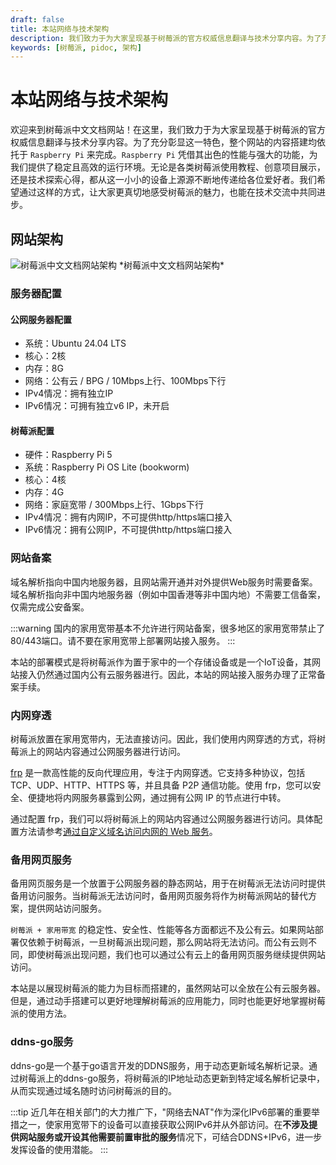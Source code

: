 ```yaml
---
draft: false
title: 本站网络与技术架构
description: 我们致力于为大家呈现基于树莓派的官方权威信息翻译与技术分享内容。为了充分彰显这一特色，整个网站的内容搭建均依托于 Raspberry Pi 来完成。Raspberry Pi 凭借其出色的性能与强大的功能，为我们提供了稳定且高效的运行环境。无论是各类树莓派使用教程、创意项目展示，还是技术探索心得，都从这一小小的设备上源源不断地传递给各位爱好者。我们希望通过这样的方式，让大家更真切地感受树莓派的魅力，也能在技术交流中共同进步。
keywords: [树莓派, pidoc, 架构]
---
```


# 本站网络与技术架构

欢迎来到树莓派中文文档网站！在这里，我们致力于为大家呈现基于树莓派的官方权威信息翻译与技术分享内容。为了充分彰显这一特色，整个网站的内容搭建均依托于 `Raspberry Pi` 来完成。`Raspberry Pi` 凭借其出色的性能与强大的功能，为我们提供了稳定且高效的运行环境。无论是各类树莓派使用教程、创意项目展示，还是技术探索心得，都从这一小小的设备上源源不断地传递给各位爱好者。我们希望通过这样的方式，让大家更真切地感受树莓派的魅力，也能在技术交流中共同进步。

## 网站架构
<img src="/img/pidoc/arch.png" alt="树莓派中文文档网站架构" />
*树莓派中文文档网站架构*

### 服务器配置

#### 公网服务器配置

- 系统：Ubuntu 24.04 LTS
- 核心：2核
- 内存：8G
- 网络：公有云 / BPG / 10Mbps上行、100Mbps下行
- IPv4情况：拥有独立IP
- IPv6情况：可拥有独立v6 IP，未开启

#### 树莓派配置
- 硬件：Raspberry Pi 5
- 系统：Raspberry Pi OS Lite (bookworm)
- 核心：4核
- 内存：4G
- 网络：家庭宽带 / 300Mbps上行、1Gbps下行
- IPv4情况：拥有内网IP，不可提供http/https端口接入
- IPv6情况：拥有公网IP，不可提供http/https端口接入

### 网站备案

域名解析指向中国内地服务器，且网站需开通并对外提供Web服务时需要备案。域名解析指向非中国内地服务器（例如中国香港等非中国内地）不需要工信备案，仅需完成公安备案。

:::warning
国内的家用宽带基本不允许进行网站备案，很多地区的家用宽带禁止了80/443端口。请不要在家用宽带上部署网站接入服务。
:::

本站的部署模式是将树莓派作为置于家中的一个存储设备或是一个IoT设备，其网站接入仍然通过国内公有云服务器进行。因此，本站的网站接入服务办理了正常备案手续。

### 内网穿透
树莓派放置在家用宽带内，无法直接访问。因此，我们使用内网穿透的方式，将树莓派上的网站内容通过公网服务器进行访问。

[frp](https://gofrp.org/zh-cn/) 是一款高性能的反向代理应用，专注于内网穿透。它支持多种协议，包括 TCP、UDP、HTTP、HTTPS 等，并且具备 P2P 通信功能。使用 frp，您可以安全、便捷地将内网服务暴露到公网，通过拥有公网 IP 的节点进行中转。

通过配置 frp，我们可以将树莓派上的网站内容通过公网服务器进行访问。具体配置方法请参考[通过自定义域名访问内网的 Web 服务](https://gofrp.org/zh-cn/docs/examples/vhost-http/)。

### 备用网页服务
备用网页服务是一个放置于公网服务器的静态网站，用于在树莓派无法访问时提供备用访问服务。当树莓派无法访问时，备用网页服务将作为树莓派网站的替代方案，提供网站访问服务。

`树莓派 + 家用带宽` 的稳定性、安全性、性能等各方面都远不及公有云。如果网站部署仅依赖于树莓派，一旦树莓派出现问题，那么网站将无法访问。而公有云则不同，即使树莓派出现问题，我们也可以通过公有云上的备用网页服务继续提供网站访问。

本站是以展现树莓派的能力为目标而搭建的，虽然网站可以全放在公有云服务器。但是，通过动手搭建可以更好地理解树莓派的应用能力，同时也能更好地掌握树莓派的使用方法。

### ddns-go服务
ddns-go是一个基于go语言开发的DDNS服务，用于动态更新域名解析记录。通过树莓派上的ddns-go服务，将树莓派的IP地址动态更新到特定域名解析记录中，从而实现通过域名随时访问树莓派的目的。

:::tip
近几年在相关部门的大力推广下，"网络去NAT"作为深化IPv6部署的重要举措之一，使家用宽带下的设备可以直接获取公网IPv6并从外部访问。在**不涉及提供网站服务或开设其他需要前置审批的服务**情况下，可结合DDNS+IPv6，进一步发挥设备的使用潜能。
:::

<Normal />